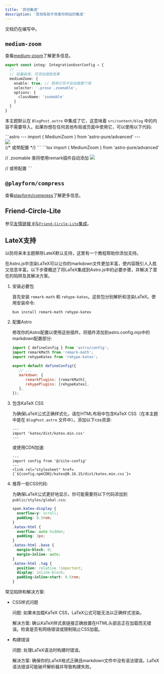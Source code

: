```yaml
---
title: '其他集成'
description: '其他有助于改善你网站的集成'
---
```



<Aside>文档仍在编写中。</Aside>

## `medium-zoom`

查看[medium-zoom](https://github.com/francoischalifour/medium-zoom)了解更多信息。

```ts title="src/site.config.ts"
export const integ: IntegrationUserConfig = {
  // ...
  // 轻量级库，可添加缩放效果
  mediumZoom: {
    enable: true, // 禁用它将不会加载整个库
    selector: '.prose .zoomable',
    options: {
      className: 'zoomable'
    }
  }
}
```

本主题默认在 `BlogPost.astro` 中集成了它，这意味着 `src/content/blog` 中的内容不需要导入。如果你想在任何其他布局或页面中使用它，可以使用以下代码:

<Tabs>
<TabItem label='Astro'>
```astro
---
import { MediumZoom } from 'astro-pure/advanced'
---

<div class="prose">
  <img src="/path/to/image.jpg" class="zoomable" />
</div>

<MediumZoom />
{/* 或带配置 */}
<MediumZoom
  selector=".prose .zoomable"
  background="rgba(0, 0, 0, 0.7)"
 />
```
</TabItem>
<TabItem label='MDX'>
```tsx
import { MediumZoom } from 'astro-pure/advanced'

// .zoomable 类将使用remark插件自动添加
![](path/to/image.jpg)

<MediumZoom />
// 或带配置
<MediumZoom
  selector=".prose .zoomable"
  background="rgba(0, 0, 0, 0.7)"
 />
```
</TabItem>
</Tabs>


## `@playform/compress`

查看[playform/compress](https://github.com/PlayForm/Compress)了解更多信息。

## Friend-Circle-Lite

参见[友情链接 #与`Friend-Circle-Lite`集成](/docs/integrations/links#integrated-with-friend-circle-lite)。

## LateX支持

以防将来本主题移除LateX默认支持，这里有一个教程帮助你添加支持。

在Astro.js中渲染LaTeX可以让你的markdown文件更加丰富，使内容既引人入胜又信息丰富。以下步骤概述了将LaTeX集成到Astro.js中的必要步骤，并解决了潜在的陷阱及其解决方案。

<Steps>

1. 安装必要包

   首先安装 `remark-math` 和 `rehype-katex`。这些包分别解析和渲染LaTeX。使用安装命令:

   ```shell
   bun install remark-math rehype-katex
   ```

2. 配置Astro

   修改你的Astro配置以使用这些插件。将插件添加到astro.config.mjs中的markdown配置部分:

   ```js title="astro.config.mjs"
   import { defineConfig } from 'astro/config';
   import remarkMath from 'remark-math';
   import rehypeKatex from 'rehype-katex';

   export default defineConfig({
      // ...
      markdown: {
         remarkPlugins: [remarkMath],
         rehypePlugins: [rehypeKatex],
      },
   });
   ```

3. 包含KaTeX CSS

   为确保LaTeX公式正确样式化，请在HTML布局中包含KaTeX CSS（在本主题中是在 `BlogPost.astro` 文件中）。添加以下css资源:

   ```astro title="src/layouts/BlogPost.astro"
   ---
   import 'katex/dist/katex.min.css'
   ---
   ```

   或使用CDN加速:

   ```astro title="src/layouts/BlogPost.astro"
   ---
   import config from '@/site-config'
   ---
   <link rel="stylesheet" href={`${config.npmCDN}/katex@0.16.15/dist/katex.min.css`}>
   ```

4. 推荐一些CSS代码:

   为确保LaTeX公式更好地显示，你可能需要将以下代码添加到 `public/styles/global.css`:

   ```css
   span.katex-display {
     overflow-y: scroll;
     padding: 0.5rem;
   }
   .katex-html {
     overflow: auto hidden;
     padding: 3px;
   }
   .katex-html .base {
     margin-block: 0;
     margin-inline: auto;
   }
   .katex-html .tag {
     position: relative !important;
     display: inline-block;
     padding-inline-start: 0.5rem;
   }
   ```

</Steps>

常见陷阱和解决方案:

- CSS样式问题
  
  问题: 如果未加载KaTeX CSS，LaTeX公式可能无法以正确样式渲染。

  解决方案: 确认KaTeX样式表链接正确放置在HTML头部且正在加载而无错误。检查是否有网络错误或限制阻止CSS加载。

- 构建错误

  问题: 处理LaTeX语法时构建时错误。

  解决方案: 确保你的LaTeX格式正确且markdown文件中没有语法错误。LaTeX语法错误可能破坏解析器并导致构建失败。